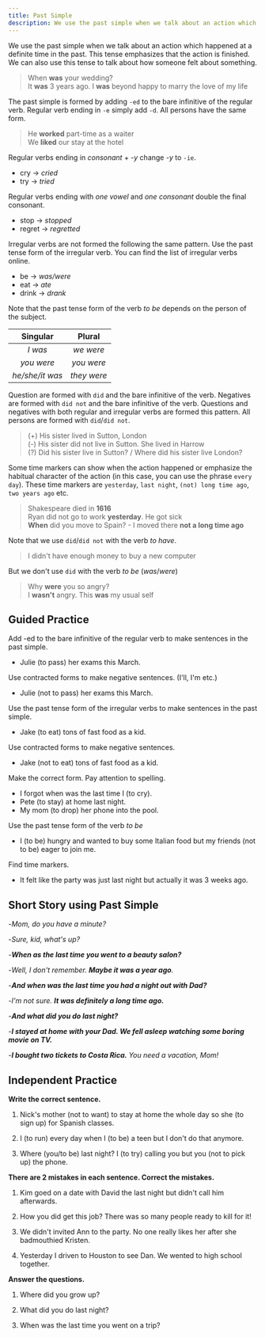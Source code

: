 ```yaml
---
title: Past Simple
description: We use the past simple when we talk about an action which happened at a definite time in the past. We can also use this tense to talk about how someone felt about something
---
```


We use the past simple when we talk about an action which happened at a definite time in the past. This tense emphasizes that the action is finished. We can also use this tense to talk about how someone felt about something.

> When **was** your wedding?  
> It **was** 3 years ago. I **was** beyond happy to marry the love of my life

The past simple is formed by adding `-ed` to the bare infinitive of the regular verb. Regular verb ending in `-e` simply add `-d`. All persons have the same form.

> He **worked** part-time as a waiter  
> We **liked** our stay at the hotel

Regular verbs ending in _consonant_ + _-y_ change _-y_ to `-ie`.

- cry → _cried_
- try → _tried_

Regular verbs ending with _one vowel_ and _one consonant_ double the final consonant.

- stop → _stopped_
- regret → _regretted_

Irregular verbs are not formed the following the same pattern. Use the past tense form of the irregular verb. You can find the list of irregular verbs online.

- be → _was/were_
- eat → _ate_
- drink → _drank_

Note that the past tense form of the verb _to be_ depends on the person of the subject.

|    Singular     |   Plural    |
| :-------------: | :---------: |
|     _I was_     |  _we were_  |
|   _you were_    | _you were_  |
| _he/she/it was_ | _they were_ |

Question are formed with `did` and the bare infinitive of the verb. Negatives are formed with `did not` and the bare infinitive of the verb. Questions and negatives with both regular and irregular verbs are formed this pattern. All persons are formed with `did`/`did not`.

> (+) His sister lived in Sutton, London  
> (-) His sister did not live in Sutton. She lived in Harrow  
> (?) Did his sister live in Sutton? / Where did his sister live London?

Some time markers can show when the action happened or emphasize the habitual character of the action (in this case, you can use the phrase `every day`). These time markers are `yesterday`, `last night`, `(not) long time ago`, `two years ago` etc.

> Shakespeare died in **1616**  
> Ryan did not go to work **yesterday**. He got sick  
> **When** did you move to Spain? - I moved there **not a long time ago**

Note that we use `did`/`did not` with the verb _to have_.

> I didn't have enough money to buy a new computer

But we don't use `did` with the verb _to be_ (_was_/_were_)

> Why **were** you so angry?  
> I **wasn't** angry. This **was** my usual self

## Guided Practice

<Callout mt={8}>
  Add -ed to the bare infinitive of the regular verb to make sentences in the past simple.
</Callout>

- Julie (to pass) her exams this March. <Tooltip content="Julie passed her exams this March" />

<Callout>Use contracted forms to make negative sentences. (I'll, I'm etc.)</Callout>

- Julie (not to pass) her exams this March. <Tooltip content="Julie didn't pass her exams this March" />

<Callout>
  Use the past tense form of the irregular verbs to make sentences in the past simple.
</Callout>

- Jake (to eat) tons of fast food as a kid. <Tooltip content="Jake ate tons of fast food as a kid" />

<Callout>Use contracted forms to make negative sentences.</Callout>

- Jake (not to eat) tons of fast food as a kid. <Tooltip content="Jake didn't eat tons of fast food as a kid" />

<Callout>Make the correct form. Pay attention to spelling.</Callout>

- I forgot when was the last time I (to cry). <Tooltip content="cried"/>
- Pete (to stay) at home last night. <Tooltip content="stayed" />
- My mom (to drop) her phone into the pool. <Tooltip content="dropped" />

<Callout>Use the past tense form of the verb _to be_</Callout>

- I (to be) hungry and wanted to buy some Italian food but my friends (not to be) eager to join me. <Tooltip content="I was hungry and wanted to buy some Italian food but my friends were not eager to join me" />

<Callout>Find time markers.</Callout>

- It felt like the party was just last night but actually it was 3 weeks ago. <Tooltip content="last night, 3 weeks ago" />

## Short Story using Past Simple

-_Mom, do you have a minute?_

-_Sure, kid, what's up?_

-_**When as the last time you went to a beauty salon?**_

-_Well, I don't remember. **Maybe it was a year ago**._

-_**And when was the last time you had a night out with Dad?**_

-_I'm not sure. **It was definitely a long time ago.**_

-_**And what did you do last night?**_

-_**I stayed at home with your Dad. We fell asleep watching some boring movie on TV.**_

-_**I bought two tickets to Costa Rica.** You need a vacation, Mom!_

## Independent Practice

**Write the correct sentence.**

1. Nick's mother (not to want) to stay at home the whole day so she (to sign up) for Spanish classes. <Tooltip content="Nick's mother didn't want to stay at home the whole day so she signed up for Spanish classes." />

2. I (to run) every day when I (to be) a teen but I don't do that anymore. <Tooltip content="I ran every day when I was a teen but I don't do that anymore." />

3. Where (you/to be) last night? I (to try) calling you but you (not to pick up) the phone. <Tooltip content="Where were you last night? I tried calling you but you didn't pick up the phone" />

**There are 2 mistakes in each sentence. Correct the mistakes.**

1. Kim goed on a date with David the last night but didn't call him afterwards. <Tooltip content="Kim went on a date with David last night but didn't call him afterwards" />

2. How you did get this job? There was so many people ready to kill for it! <Tooltip content="How did you get his job? There were so many people ready to kill fot it!" />

3. We didn't invited Ann to the party. No one really likes her after she badmouthied Kristen. <Tooltip content="We didn't invite Ann to the party. No one really likes her after she badmouthed Kristen" />

4. Yesterday I driven to Houston to see Dan. We wented to high school together. <Tooltip content="Yesterday I drove to Houston to see Dan. We went to high school together" />

**Answer the questions.**

1. Where did you grow up? <Tooltip content="I grew up in Nashville, Tennessee" />

2. What did you do last night? <Tooltip content="I went clubbing with my friends last night" />

3. When was the last time you went on a trip? <Tooltip content="I went on a trip to Germany last year" />
